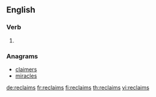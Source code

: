==English==

===Verb===
{{head|en|verb form}}

# {{en-third-person singular of|reclaim}}

===Anagrams===
* [[claimers#English|claimers]]
* [[miracles#English|miracles]]

[[de:reclaims]]
[[fr:reclaims]]
[[fi:reclaims]]
[[th:reclaims]]
[[vi:reclaims]]